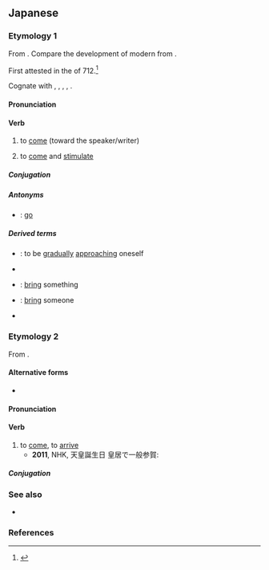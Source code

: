 ==Japanese==

===Etymology 1===
{{ja-kanjitab|く|yomi=kun}}
From {{inh|ja|ojp|sort=くる|来|tr=ku}}.  Compare the development of modern {{ja-r|する}} from {{cog|ojp|す}}.

First attested in the ''{{w|Kojiki}}'' of 712.<ref name="KDJ">{{R:Kokugo Dai Jiten}}</ref>

Cognate with {{cog|xug|来ん|tr=sun}}, {{cog|mvi|来|tr=ksï}}, {{cog|ryu|来ーん|tr=chuun}}, {{cog|rys|来ん|tr=kïn}}, {{cog|yoi|来ん|tr=kun}}.

====Pronunciation====
{{ja-pron|くる|acc=1|acc_ref=DJR,SMK5,NHK}}
{{ja-ojad}}

====Verb====
{{ja-verb|くる|type=kuru|tr=intrans}}

# {{defdate|from 712}} to [[come]] (toward the speaker/writer)
#: {{ja-usex|[[お客さん]]が[[あまり]]'''来ない'''[[お店]]|お-きゃく-さん が あまり '''こない''' お-みせ|a shop that does not see many visitors}}
# {{defdate|from 1908}} {{lb|ja|specifically|of a sensation}} to [[come]] and [[stimulate]]
#: {{ja-usex|[[心]]に'''来る'''[[悲しい|悲し]]さ|こころ に '''くる''' かなしさ|sadness that '''strikes''' the heart}}
#: {{ja-usex|[[喉]]に'''来る'''[[辛い|辛]]さ|のど に '''くる''' からさ|spiciness that '''assaults''' the throat}}

=====Conjugation=====
{{ja-kuru|||}}
{{ja-conj-bungo||irreg-k|sik=|k=來}}

=====Antonyms=====
* {{ja-r|行く|いく}}: {{qualifier|[[verb]]}} [[go]]

=====Derived terms=====
* {{ja-r|-て くる}}: {{qualifier|[[suffix]]}} to be [[gradually]] [[approaching]] oneself
* {{ja-r|迫り来る|せまりくる}}
* {{ja-r|持って来る|もって くる}}: {{qualifier|[[verb]]}} [[bring]] something
* {{ja-r|連れて来る|つれて くる}}: {{qualifier|[[verb]]}} [[bring]] someone
* {{ja-r|来る日|くるひ}}

===Etymology 2===
{{ja-kanjitab|きた|yomi=kun}}
{{ja-vp|来す|来る|きたす|きたる}}
From {{ja-compound|来|き|pos1=continuative form of etymology 1|linkto1=来る|至る|いたる}}.

====Alternative forms====
* {{ja-l|来たる}}

====Pronunciation====
{{ja-pron|きたる|acc=2|acc_ref=SMK2|acc2=0|acc2_ref=SMK2}}

====Verb====
{{ja-verb|type=1|tr=intrans|きたる}}

# to [[come]], to [[arrive]]
#* '''2011''', NHK, 天皇誕生日 皇居で一般参賀:
#*: {{ja-usex|'''来る'''年が皆さん一人びとりにとり、よい年であるよう祈っています。|'''きたる''' とし が みな-さん ひとりびとり に とり、 よい とし で ある よう いのって います。|I pray that '''next''' year [the '''coming''' year] will be a good year for each of you.}}

=====Conjugation=====
{{ja-go-ru|きた}}
{{ja-conj-bungo|きた|4-r|來}}

===See also===
* {{ja-r|来す|きたす}}

===References===
<references/>